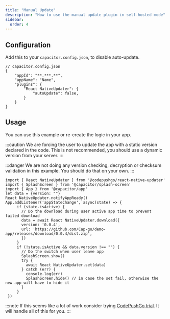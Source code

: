 ```yaml
---
title: "Manual Update"
description: "How to use the manual update plugin in self-hosted mode"
sidebar:
  order: 4
---
```


## Configuration

Add this to your ``capacitor.config.json``, to disable auto-update.
```tsx
// capacitor.config.json
{
	"appId": "**.***.**",
	"appName": "Name",
	"plugins": {
		"React NativeUpdater": {
			"autoUpdate": false,
		}
	}
}
```

## Usage

You can use this example or re-create the logic in your app.

:::caution
We are forcing the user to update the app with a static version declared in the code. This is not recommended, you should use a dynamic version from your server.
:::

:::danger
We are not doing any version checking, decryption or checksum validation in this example. You should do that on your own.
:::

```tsx
import { React NativeUpdater } from '@codepushgo/react-native-updater'
import { SplashScreen } from '@capacitor/splash-screen'
import { App } from '@capacitor/app'
let data = {version: ""}
React NativeUpdater.notifyAppReady()
App.addListener('appStateChange', async(state) => {
     if (state.isActive) {
       // Do the download during user active app time to prevent failed download
       data = await React NativeUpdater.download({
       version: '0.0.4',
       url: 'https://github.com/Cap-go/demo-app/releases/download/0.0.4/dist.zip',
       })
     }
     if (!state.isActive && data.version !== "") {
       // Do the switch when user leave app
       SplashScreen.show()
       try {
         await React NativeUpdater.set(data)
       } catch (err) {
         console.log(err)
         SplashScreen.hide() // in case the set fail, otherwise the new app will have to hide it
       }
     }
 })
```



:::note
If this seems like a lot of work consider trying [CodePushGo trial](https://codepushgo.com/register/). It will handle all of this for you.
:::
